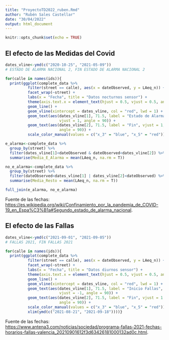 ```yaml
---
title: "ProyectoTD2022_ruben.Rmd"
author: "Rubén Sales Castellar"
date: "30/04/2022"
output: html_document
---
```


```r
knitr::opts_chunk$set(echo = TRUE)
```

## El efecto de las Medidas del Covid

```r
dates_vline<-ymd(c("2020-10-25", "2021-05-09"))
# ESTADO DE ALARMA NACIONAL 2, FIN ESTADO DE ALARMA NACIONAL 2

for(calle in names(ids)){
  print(ggplot(complete_data %>% 
          filter(street == calle), aes(x = dateObserved, y = LAeq_n)) +
          facet_wrap(~street) +
          labs(x = "Fecha", title = "Datos nocturnos sensor") +
          theme(axis.text.x = element_text(hjust = 0.5, vjust = 0.5, angle=90)) +
          geom_line() +
          geom_vline(xintercept = dates_vline, col = "red", lwd = 1) +
          geom_text(aes(dates_vline[1], 71.5, label = "Estado de Alarma",
                        vjust = 1, angle = 90)) +
          geom_text(aes(dates_vline[2], 71.5, label = "Fin", vjust = 1,
                        angle = 90)) +
          scale_color_manual(values = c("x_3" = "blue", "x_5" = "red")))}
```

```r
e_alarma<-complete_data %>%
  group_by(street) %>%
  filter(dates_vline[1]<dateObserved & dateObserved<dates_vline[2]) %>%
  summarise(Media_E_Alarma = mean(LAeq_n, na.rm = T))

no_e_alarma<-complete_data %>%
  group_by(street) %>%
  filter(dateObserved<dates_vline[1] | dates_vline[2]<dateObserved) %>%
  summarise(Media_Resto = mean(LAeq_n, na.rm = T))

full_join(e_alarma, no_e_alarma)
```

Fuente de las fechas: <https://es.wikipedia.org/wiki/Confinamiento_por_la_pandemia_de_COVID-19_en_Espa%C3%B1a#Segundo_estado_de_alarma_nacional>.

## El efecto de las Fallas

```r
dates_vline<-ymd(c("2021-09-01", "2021-09-05"))
# FALLAS 2021, FIN FALLAS 2021

for(calle in names(ids)){
  print(ggplot(complete_data %>% 
          filter(street == calle), aes(x = dateObserved, y = LAeq_n)) +
          facet_wrap(~street) +
          labs(x = "Fecha", title = "Datos diurnos sensor") +
          theme(axis.text.x = element_text(hjust = 0.5, vjust = 0.5, angle=90)) +
          geom_line() +
          geom_vline(xintercept = dates_vline, col = "red", lwd = 1) +
          geom_text(aes(dates_vline[1], 71.5, label = "Inicio Fallas",
                        vjust = -1, angle = 90)) +
          geom_text(aes(dates_vline[2], 71.5, label = "Fin", vjust = 1.5,
                        angle = 90)) +
          scale_color_manual(values = c("x_3" = "blue", "x_5" = "red")) +
          xlim(ymd(c("2021-08-21", "2021-09-18"))))}
```

Fuente de las fechas: <https://www.antena3.com/noticias/sociedad/programa-fallas-2021-fechas-horarios-fallas-valencia_20210901612f3d63426181000132ad0c.html>.
